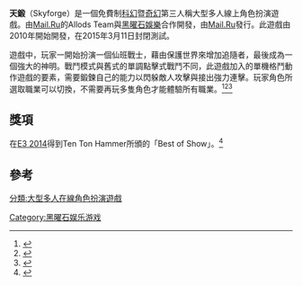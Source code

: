'''天鍛'''（Skyforge）是一個免費制[[科幻|科幻]]暨[[奇幻|奇幻]]第三人稱大型多人線上角色扮演遊戲。由[[Mail.Ru|Mail.Ru]]的Allods Team與[[黑曜石娛樂|黑曜石娛樂]]合作開發，由[[Mail.Ru|Mail.Ru]]發行。此遊戲由2010年開始開發，在2015年3月11日封閉測試。

遊戲中，玩家一開始扮演一個仙班戰士，藉由保護世界來增加追隨者，最後成為一個強大的神明。戰鬥模式與舊式的單調點擊式戰鬥不同，此遊戲加入的單機格鬥動作遊戲的要素，需要鍛鍊自己的能力以閃躲敵人攻擊與接出強力連擊。玩家角色所選取職業可以切換，不需要再玩多隻角色才能體驗所有職業。<ref>{{Cite web |url=http://gamelist.mmosite.com/g/skyforge.shtml |title=MMOsite對Skyforge的介紹 |access-date=2015-07-17 |archive-url=https://web.archive.org/web/20150721054059/http://gamelist.mmosite.com/g/skyforge.shtml |archive-date=2015-07-21 |dead-url=yes }}</ref><ref>{{Cite web |url=http://2p.com/game/U00793/Skyforge.htm |title=2P的Skyforge的介紹 |access-date=2015-07-17 |archive-date=2015-07-21 |archive-url=https://web.archive.org/web/20150721141231/http://2p.com/game/U00793/Skyforge.htm |dead-url=no }}</ref><ref>{{Cite web |url=http://sf.my.com/us/about |title=存档副本 |accessdate=2015-07-17 |archive-date=2015-07-17 |archive-url=https://web.archive.org/web/20150717235522/http://sf.my.com/us/about |dead-url=no }}</ref>

==獎項==
在[[E3电子娱乐展|E3 2014]]得到Ten Ton Hammer所頒的「Best of Show」。<ref>{{Cite web |url=http://www.tentonhammer.com/feature/other/ten-ton-hammers-best-e3-2014-awards |title=Ten Ton Hammer's Best of E3 2014 Awards |accessdate=2015-07-18 |archive-date=2015-06-26 |archive-url=https://web.archive.org/web/20150626235127/http://www.tentonhammer.com/feature/other/ten-ton-hammers-best-e3-2014-awards |dead-url=no }}</ref>
==參考==
{{reflist}}

{{黑曜石娱乐}}

{{DEFAULTSORT:Skyforge}}
[[分類:大型多人在線角色扮演遊戲|分類:大型多人在線角色扮演遊戲]]
[[Category:黑曜石娱乐游戏|Category:黑曜石娱乐游戏]]